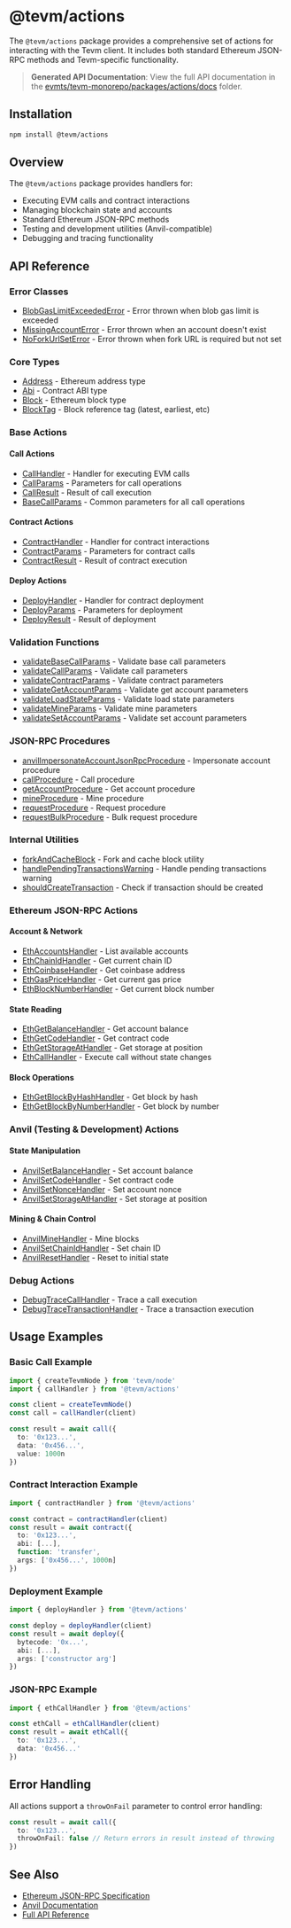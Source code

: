 # @tevm/actions

The `@tevm/actions` package provides a comprehensive set of actions for interacting with the Tevm client. It includes both standard Ethereum JSON-RPC methods and Tevm-specific functionality.

> **Generated API Documentation**: View the full API documentation in the [evmts/tevm-monorepo/packages/actions/docs](https://github.com/evmts/tevm-monorepo/tree/main/packages/actions/docs) folder.

## Installation

```bash
npm install @tevm/actions
```

## Overview

The `@tevm/actions` package provides handlers for:

- Executing EVM calls and contract interactions
- Managing blockchain state and accounts
- Standard Ethereum JSON-RPC methods
- Testing and development utilities (Anvil-compatible)
- Debugging and tracing functionality

## API Reference

### Error Classes

- [BlobGasLimitExceededError](https://github.com/evmts/tevm-monorepo/tree/main/packages/actions/docs/classes/BlobGasLimitExceededError.md) - Error thrown when blob gas limit is exceeded
- [MissingAccountError](https://github.com/evmts/tevm-monorepo/tree/main/packages/actions/docs/classes/MissingAccountError.md) - Error thrown when an account doesn't exist
- [NoForkUrlSetError](https://github.com/evmts/tevm-monorepo/tree/main/packages/actions/docs/classes/NoForkUrlSetError.md) - Error thrown when fork URL is required but not set

### Core Types

- [Address](https://github.com/evmts/tevm-monorepo/tree/main/packages/actions/docs/type-aliases/Address.md) - Ethereum address type
- [Abi](https://github.com/evmts/tevm-monorepo/tree/main/packages/actions/docs/type-aliases/Abi.md) - Contract ABI type
- [Block](https://github.com/evmts/tevm-monorepo/tree/main/packages/actions/docs/type-aliases/Block.md) - Ethereum block type
- [BlockTag](https://github.com/evmts/tevm-monorepo/tree/main/packages/actions/docs/type-aliases/BlockTag.md) - Block reference tag (latest, earliest, etc)

### Base Actions

#### Call Actions
- [CallHandler](https://github.com/evmts/tevm-monorepo/tree/main/packages/actions/docs/type-aliases/CallHandler.md) - Handler for executing EVM calls
- [CallParams](https://github.com/evmts/tevm-monorepo/tree/main/packages/actions/docs/type-aliases/CallParams.md) - Parameters for call operations
- [CallResult](https://github.com/evmts/tevm-monorepo/tree/main/packages/actions/docs/type-aliases/CallResult.md) - Result of call execution
- [BaseCallParams](https://github.com/evmts/tevm-monorepo/tree/main/packages/actions/docs/type-aliases/BaseCallParams.md) - Common parameters for all call operations

#### Contract Actions
- [ContractHandler](https://github.com/evmts/tevm-monorepo/tree/main/packages/actions/docs/type-aliases/ContractHandler.md) - Handler for contract interactions
- [ContractParams](https://github.com/evmts/tevm-monorepo/tree/main/packages/actions/docs/type-aliases/ContractParams.md) - Parameters for contract calls
- [ContractResult](https://github.com/evmts/tevm-monorepo/tree/main/packages/actions/docs/type-aliases/ContractResult.md) - Result of contract execution

#### Deploy Actions
- [DeployHandler](https://github.com/evmts/tevm-monorepo/tree/main/packages/actions/docs/type-aliases/DeployHandler.md) - Handler for contract deployment
- [DeployParams](https://github.com/evmts/tevm-monorepo/tree/main/packages/actions/docs/type-aliases/DeployParams.md) - Parameters for deployment
- [DeployResult](https://github.com/evmts/tevm-monorepo/tree/main/packages/actions/docs/type-aliases/DeployResult.md) - Result of deployment

### Validation Functions

- [validateBaseCallParams](https://github.com/evmts/tevm-monorepo/tree/main/packages/actions/docs/functions/validateBaseCallParams.md) - Validate base call parameters
- [validateCallParams](https://github.com/evmts/tevm-monorepo/tree/main/packages/actions/docs/functions/validateCallParams.md) - Validate call parameters
- [validateContractParams](https://github.com/evmts/tevm-monorepo/tree/main/packages/actions/docs/functions/validateContractParams.md) - Validate contract parameters
- [validateGetAccountParams](https://github.com/evmts/tevm-monorepo/tree/main/packages/actions/docs/functions/validateGetAccountParams.md) - Validate get account parameters
- [validateLoadStateParams](https://github.com/evmts/tevm-monorepo/tree/main/packages/actions/docs/functions/validateLoadStateParams.md) - Validate load state parameters
- [validateMineParams](https://github.com/evmts/tevm-monorepo/tree/main/packages/actions/docs/functions/validateMineParams.md) - Validate mine parameters
- [validateSetAccountParams](https://github.com/evmts/tevm-monorepo/tree/main/packages/actions/docs/functions/validateSetAccountParams.md) - Validate set account parameters

### JSON-RPC Procedures

- [anvilImpersonateAccountJsonRpcProcedure](https://github.com/evmts/tevm-monorepo/tree/main/packages/actions/docs/functions/anvilImpersonateAccountJsonRpcProcedure.md) - Impersonate account procedure
- [callProcedure](https://github.com/evmts/tevm-monorepo/tree/main/packages/actions/docs/functions/callProcedure.md) - Call procedure
- [getAccountProcedure](https://github.com/evmts/tevm-monorepo/tree/main/packages/actions/docs/functions/getAccountProcedure.md) - Get account procedure
- [mineProcedure](https://github.com/evmts/tevm-monorepo/tree/main/packages/actions/docs/functions/mineProcedure.md) - Mine procedure
- [requestProcedure](https://github.com/evmts/tevm-monorepo/tree/main/packages/actions/docs/functions/requestProcedure.md) - Request procedure
- [requestBulkProcedure](https://github.com/evmts/tevm-monorepo/tree/main/packages/actions/docs/functions/requestBulkProcedure.md) - Bulk request procedure

### Internal Utilities

- [forkAndCacheBlock](https://github.com/evmts/tevm-monorepo/tree/main/packages/actions/docs/functions/forkAndCacheBlock.md) - Fork and cache block utility
- [handlePendingTransactionsWarning](https://github.com/evmts/tevm-monorepo/tree/main/packages/actions/docs/functions/handlePendingTransactionsWarning.md) - Handle pending transactions warning
- [shouldCreateTransaction](https://github.com/evmts/tevm-monorepo/tree/main/packages/actions/docs/functions/shouldCreateTransaction.md) - Check if transaction should be created

### Ethereum JSON-RPC Actions

#### Account & Network
- [EthAccountsHandler](https://github.com/evmts/tevm-monorepo/tree/main/packages/actions/docs/type-aliases/EthAccountsHandler.md) - List available accounts
- [EthChainIdHandler](https://github.com/evmts/tevm-monorepo/tree/main/packages/actions/docs/type-aliases/EthChainIdHandler.md) - Get current chain ID
- [EthCoinbaseHandler](https://github.com/evmts/tevm-monorepo/tree/main/packages/actions/docs/type-aliases/EthCoinbaseHandler.md) - Get coinbase address
- [EthGasPriceHandler](https://github.com/evmts/tevm-monorepo/tree/main/packages/actions/docs/type-aliases/EthGasPriceHandler.md) - Get current gas price
- [EthBlockNumberHandler](https://github.com/evmts/tevm-monorepo/tree/main/packages/actions/docs/type-aliases/EthBlockNumberHandler.md) - Get current block number

#### State Reading
- [EthGetBalanceHandler](https://github.com/evmts/tevm-monorepo/tree/main/packages/actions/docs/type-aliases/EthGetBalanceHandler.md) - Get account balance
- [EthGetCodeHandler](https://github.com/evmts/tevm-monorepo/tree/main/packages/actions/docs/type-aliases/EthGetCodeHandler.md) - Get contract code
- [EthGetStorageAtHandler](https://github.com/evmts/tevm-monorepo/tree/main/packages/actions/docs/type-aliases/EthGetStorageAtHandler.md) - Get storage at position
- [EthCallHandler](https://github.com/evmts/tevm-monorepo/tree/main/packages/actions/docs/type-aliases/EthCallHandler.md) - Execute call without state changes

#### Block Operations
- [EthGetBlockByHashHandler](https://github.com/evmts/tevm-monorepo/tree/main/packages/actions/docs/type-aliases/EthGetBlockByHashHandler.md) - Get block by hash
- [EthGetBlockByNumberHandler](https://github.com/evmts/tevm-monorepo/tree/main/packages/actions/docs/type-aliases/EthGetBlockByNumberHandler.md) - Get block by number

### Anvil (Testing & Development) Actions

#### State Manipulation
- [AnvilSetBalanceHandler](https://github.com/evmts/tevm-monorepo/tree/main/packages/actions/docs/type-aliases/AnvilSetBalanceHandler.md) - Set account balance
- [AnvilSetCodeHandler](https://github.com/evmts/tevm-monorepo/tree/main/packages/actions/docs/type-aliases/AnvilSetCodeHandler.md) - Set contract code
- [AnvilSetNonceHandler](https://github.com/evmts/tevm-monorepo/tree/main/packages/actions/docs/type-aliases/AnvilSetNonceHandler.md) - Set account nonce
- [AnvilSetStorageAtHandler](https://github.com/evmts/tevm-monorepo/tree/main/packages/actions/docs/type-aliases/AnvilSetStorageAtHandler.md) - Set storage at position

#### Mining & Chain Control
- [AnvilMineHandler](https://github.com/evmts/tevm-monorepo/tree/main/packages/actions/docs/type-aliases/AnvilMineHandler.md) - Mine blocks
- [AnvilSetChainIdHandler](https://github.com/evmts/tevm-monorepo/tree/main/packages/actions/docs/type-aliases/AnvilSetChainIdHandler.md) - Set chain ID
- [AnvilResetHandler](https://github.com/evmts/tevm-monorepo/tree/main/packages/actions/docs/type-aliases/AnvilResetHandler.md) - Reset to initial state

### Debug Actions

- [DebugTraceCallHandler](https://github.com/evmts/tevm-monorepo/tree/main/packages/actions/docs/type-aliases/DebugTraceCallHandler.md) - Trace a call execution
- [DebugTraceTransactionHandler](https://github.com/evmts/tevm-monorepo/tree/main/packages/actions/docs/type-aliases/DebugTraceTransactionHandler.md) - Trace a transaction execution

## Usage Examples

### Basic Call Example

```typescript
import { createTevmNode } from 'tevm/node'
import { callHandler } from '@tevm/actions'

const client = createTevmNode()
const call = callHandler(client)

const result = await call({
  to: '0x123...',
  data: '0x456...',
  value: 1000n
})
```

### Contract Interaction Example

```typescript
import { contractHandler } from '@tevm/actions'

const contract = contractHandler(client)
const result = await contract({
  to: '0x123...',
  abi: [...],
  function: 'transfer',
  args: ['0x456...', 1000n]
})
```

### Deployment Example

```typescript
import { deployHandler } from '@tevm/actions'

const deploy = deployHandler(client)
const result = await deploy({
  bytecode: '0x...',
  abi: [...],
  args: ['constructor arg']
})
```

### JSON-RPC Example

```typescript
import { ethCallHandler } from '@tevm/actions'

const ethCall = ethCallHandler(client)
const result = await ethCall({
  to: '0x123...',
  data: '0x456...'
})
```

## Error Handling

All actions support a `throwOnFail` parameter to control error handling:

```typescript
const result = await call({
  to: '0x123...',
  throwOnFail: false // Return errors in result instead of throwing
})
```

## See Also

- [Ethereum JSON-RPC Specification](https://ethereum.org/en/developers/docs/apis/json-rpc/)
- [Anvil Documentation](https://book.getfoundry.sh/reference/anvil/)
- [Full API Reference](https://github.com/evmts/tevm-monorepo/tree/main/packages/actions/docs/globals.md)
